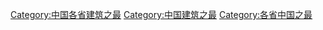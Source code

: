 [[Category:中国各省建筑之最|Category:中国各省建筑之最]]
[[Category:中国建筑之最|Category:中国建筑之最]]
[[Category:各省中国之最|Category:各省中国之最]]
